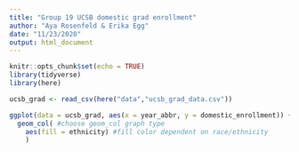 ```yaml
---
title: "Group 19 UCSB domestic grad enrollment"
author: "Aya Rosenfeld & Erika Egg"
date: "11/23/2020"
output: html_document
---
```


```r
knitr::opts_chunk$set(echo = TRUE)
library(tidyverse)
library(here)
```


```r
ucsb_grad <- read_csv(here("data","ucsb_grad_data.csv"))
```
```r
ggplot(data = ucsb_grad, aes(x = year_abbr, y = domestic_enrollment)) + #set x and y axis
  geom_col( #choose geom_col graph type
    aes(fill = ethnicity) #fill color dependent on race/ethnicity
    ) 
```

